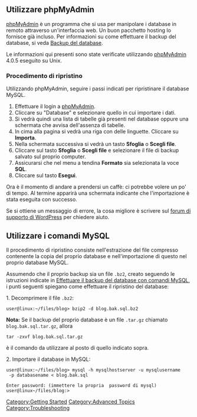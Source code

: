 {{Languages|
{{en|Restoring Your Database From Backup}}
{{it|Ripristinare il database dal backup}}
{{ja|データベースの復元}}
{{pt-br|Restaurando Banco de dados a partir do Backup}}
}}

== Utilizzare phpMyAdmin ==

[[it:phpMyAdmin|phpMyAdmin]] è un programma che si usa per manipolare i database in remoto attraverso un'interfaccia web. Un buon pacchetto hosting lo fornisce già incluso. Per informazioni su come effettuare il backup del database, si veda [[Backing Up Your Database|Backup del database]].

Le informazioni qui presenti sono state verificate utilizzando [[it:phpMyAdmin|phpMyAdmin]] 4.0.5 eseguito su Unix.

=== Procedimento di ripristino ===

Utilizzando phpMyAdmin, seguire i passi indicati per ripristinare il database MySQL.

# Effettuare il login a [[it:phpMyAdmin|phpMyAdmin]].
# Cliccare su "Database" e selezionare quello in cui importare i dati.
# Si vedrà quindi una lista di tabelle già presenti nel database oppure una schermata che avvisa dell'assenza di tabelle.
# In cima alla pagina si vedrà una riga con delle linguette. Cliccare su '''Importa'''.
# Nella schermata successiva si vedrà un tasto '''Sfoglia''' o '''Scegli file'''.
# Cliccare sul tasto '''Sfoglia''' o '''Scegli file''' e selezionare il file di backup salvato sul proprio computer.
# Assicurarsi che nel menu a tendina '''Formato''' sia selezionata la voce '''SQL'''.
# Cliccare sul tasto '''Esegui'''.

Ora è il momento di andare a prendersi un caffè: ci potrebbe volere un po' di tempo. Al termine apparirà una schermata indicante che l'importazione è stata eseguita con successo.

Se si ottiene un messaggio di errore, la cosa migliore è scrivere sul [http://wordpress.org/support/ forum di supporto di WordPress] per chiedere aiuto.

== Utilizzare i comandi MySQL ==

Il procedimento di ripristino consiste nell'estrazione del file compresso contenente la copia del proprio database e nell'importazione di questo nel proprio database MySQL.

Assumendo che il proprio backup sia un file <tt>.bz2</tt>, creato seguendo le istruzioni indicate in [[Backing_Up_Your_Database#Using_Straight_MySQL_Commands|Effettuare il backup del database con comandi MySQL]], i punti seguenti spiegano come effettuare il ripristino del database:

1. Decomprimere il file <tt>.bz2</tt>:

<pre>user@linux:~/files/blog> bzip2 -d blog.bak.sql.bz2</pre>

'''Nota:''' Se il backup del proprio database è un file <tt>.tar.gz</tt> chiamato <tt>blog.bak.sql.tar.gz</tt>, allora 
<pre>tar -zxvf blog.bak.sql.tar.gz</pre>
è il comando da utilizzare al posto di quello indicato sopra.

2. Importare il database in MySQL:

<pre>user@linux:~/files/blog> mysql -h mysqlhostserver -u mysqlusername
 -p databasename < blog.bak.sql

Enter password: (immettere la propria  password di mysql)
user@linux~/files/blog:> </pre>


[[Category:Getting Started]]
[[Category:Advanced Topics]]
[[Category:Troubleshooting]]